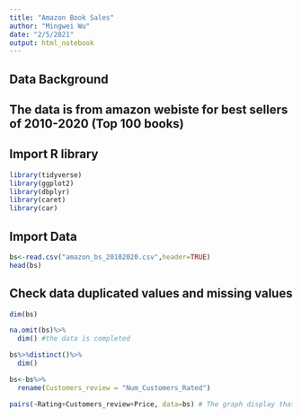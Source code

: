 ```yaml
---
title: "Amazon Book Sales"
author: "Mingwei Wu"
date: "2/5/2021"
output: html_notebook
---
```


## Data Background
## The data is from amazon webiste for best sellers of 2010-2020 (Top 100 books)

## Import R library
```r
library(tidyverse)
library(ggplot2)
library(dbplyr)
library(caret)
library(car)
```
## Import Data
```r
bs<-read.csv("amazon_bs_20102020.csv",header=TRUE)
head(bs)
```
## Check data duplicated values and missing values
```r
dim(bs)
```
```r
na.omit(bs)%>%
  dim() #the data is completed
```
```r
bs%>%distinct()%>%
  dim()
```
```r
bs<-bs%>%
  rename(Customers_review = "Num_Customers_Rated")
```

```r
pairs(~Rating+Customers_review+Price, data=bs) # The graph display that with increased Rating, the Customers_review is increased. it also happens with Price, but not obviously
```
```r

```









